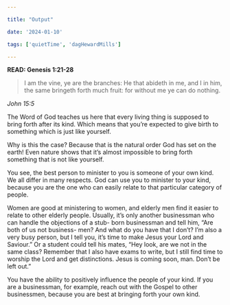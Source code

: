 ```yaml
---

title: "Output"

date: '2024-01-10'

tags: ['quietTime', 'dagHewardMills']

---
```


**READ: Genesis 1:21-28**

>I am the vine, ye are the branches: He that abideth in me, and I in him, the same bringeth forth much fruit: for without me ye can do nothing.

*John 15:5*

The Word of God teaches us here that every living thing is supposed to bring forth after its kind. Which means that you’re expected to give birth to something which is just like yourself.

Why is this the case? Because that is the natural order God has set on the earth! Even nature shows that it’s almost impossible to bring forth something that is not like yourself.

You see, the best person to minister to you is someone of your own kind. We all differ in many respects. God can use you to minister to your kind, because you are the one who can easily relate to that particular category of people.

Women are good at ministering to women, and elderly men find it easier to relate to other elderly people. Usually, it’s only another businessman who can handle the objections of a stub- born businessman and tell him, “Are both of us not business- men? And what do you have that I don’t? I’m also a very busy person, but I tell you, it’s time to make Jesus your Lord and Saviour.” Or a student could tell his mates, “Hey look, are we not in the same class? Remember that I also have exams to write, but I still find time to worship the Lord and get distinctions. Jesus is coming soon, man. Don’t be left out.”

You have the ability to positively influence the people of your kind. If you are a businessman, for example, reach out with the Gospel to other businessmen, because you are best at bringing forth your own kind.
